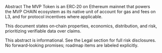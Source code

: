 <!-- markdownlint-disable MD041 -->

<Section>
  <AnimatedHeading as="h1">Abstract</AnimatedHeading>
  <Lead>
    The MVP Token is an ERC‑20 on Ethereum mainnet that powers the MVP CHAIN ecosystem as its
    native unit of account for gas and fees on L3, and for protocol incentives where applicable.
  </Lead>
  <p>
    This document states on‑chain properties, economics, distribution, and risk, prioritizing
    verifiable data over claims.
  </p>
  <DisclaimerModal>
    <p>
      This abstract is informational. See the Legal section for full risk disclosures. No
      forward‑looking promises; roadmap items are labeled explicitly.
    </p>
  </DisclaimerModal>
</Section>
